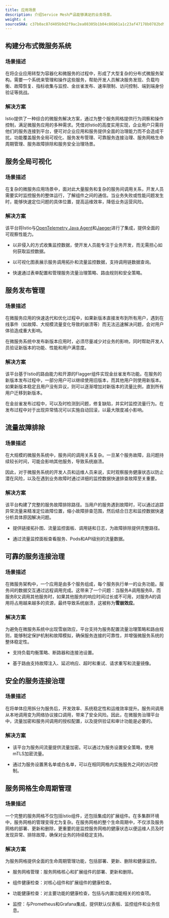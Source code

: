```yaml
---
title: 应用场景
description: 介绍Service Mesh产品能够满足的业务场景。
weight: 4
sourceSHA: c37b0ac87d405b9d2f9ac2ea08305b1b04c86b61a1c23af47178b0782bd9b1db
---
```


## 构建分布式微服务系统

### 场景描述

在将企业应用转型为容器化和微服务的过程中，形成了大型复杂的分布式微服务架构。需要一个系统来管理和操作这些服务，帮助开发人员解决服务发现、负载均衡、故障恢复、指标收集与监控、金丝雀发布、速率限制、访问控制、端到端身份验证等挑战。

### 解决方案

Istio提供了一种综合的微服务解决方案，通过为整个服务网格提供行为洞察和操作控制，满足微服务应用的多种需求。凭借对Istio的高度实用实现，企业用户只需将他们的服务连接到平台，便可对企业应用和服务提供全面的治理能力而不会造成干扰。功能覆盖服务全局可视化、服务发布管理、可靠服务连接治理、服务网格生命周期管理、服务故障排除和服务安全治理场景。

## 服务全局可视化

### 场景描述

在复杂的微服务应用场景中，面对此大量服务和复杂的服务间调用关系，开发人员需要实时监控服务的整体运行，了解组件之间的通信。当业务失败或性能问题发生时，能够快速定位问题的具体位置，提高运维效率，降低业务运营风险。

### 解决方案

该平台将Istio与[OpenTelemetry Java Agent](https://github.com/open-telemetry/opentelemetry-java-instrumentation)和[Jaeger](https://www.jaegertracing.io/docs/1.42/)进行了集成，提供全面的可观察性能力。

- 以非侵入的方式收集监控数据，使开发人员能专注于业务开发，而无需担心如何获取监控数据。

- 以可视化图表展示服务调用拓扑和流量监控数据，支持调用链数据查询。

- 快速通过表单配置和管理服务流量治理策略、路由规则和安全策略。

## 服务发布管理

### 场景描述

在微服务应用的快速迭代和优化过程中，如果新版本直接发布到所有用户，遇到在线事件（如故障、大规模流量变化导致的崩溃等）而无法迅速解决问题，会对用户体验造成重大影响。

在微服务系统中发布新版本应用时，必须尽量减少对业务的影响，同时帮助开发人员验证新版本的功能、性能和用户满意度。

### 解决方案

该平台基于Istio的路由能力和开源的Flagger组件实现金丝雀发布功能。在服务的新版本发布过程中，一部分用户可以继续使用旧版本，而其他用户则使用新版本。如果新版本稳定且用户没有异议，则可以逐渐增加对新版本的流量比例，直到所有用户迁移到新版本。

在金丝雀发布过程中，可以及时检测到问题，修复缺陷，并实时监控流量行为。在发布过程中对于出现异常情况可以实施自动回滚，以最大限度减小影响。

## 流量故障排除

### 场景描述

在大规模的微服务系统中，服务间的调用关系复杂。一旦某个服务故障，且问题持续较长时间，可能会影响其他服务，导致系统崩溃。

因此，对于微服务系统的开发人员和运维人员来说，实时观察服务健康状态以防止潜在风险，以及在遇到业务故障时通过详细的监控数据快速排查故障至关重要。

### 解决方案

该平台构建了完整的服务故障排除路径。当用户的服务遇到故障时，可以通过追踪异常流量来精准定位故障位置，缩小故障排查范围，然后结合日志和监控数据快速分析具体原因解决问题。

- 提供链接拓扑图、流量监控面板、调用链和日志，为故障排除提供完整路径。

- 通过流量监控面板查看服务、Pods和API级别的流量数据。

## 可靠的服务连接治理

### 场景描述

在微服务架构中，一个应用是由多个服务组成，每个服务执行单一的业务功能。服务间的数据交互通过远程调用完成。这带来了一个问题：当服务A调用服务B，而服务B又调用其他服务时，如果其他服务的响应时间过长或不可用，对服务A的调用将占用越来越多的资源，最终导致系统崩溃，这被称为**雪崩效应**。

### 解决方案

为避免在微服务系统中出现雪崩效应，平台支持为服务配置流量治理策略和路由规则，能够制定保护机制和故障模拟，确保服务连接的可靠性，并增强微服务系统的整体稳定性。

- 支持负载均衡策略、断路器和连接池设置。

- 基于路由支持故障注入、延迟响应、超时和重试、请求重写和流量镜像。

## 安全的服务连接治理

### 场景描述

在将单体应用拆分为服务后，开发效率、系统稳定性和运维效率提升。服务间调用从本地调用变为网络协议接口调用，带来了安全风险。因此，在微服务治理平台中，流量加密和服务间调用的授权配置，以及提供验证和审计功能是必要的。

### 解决方案

- 该平台为服务间流量提供流量加密。可以通过为服务设置安全策略，使用mTLS加密流量。

- 通过为服务设置黑名单或白名单，可以在相同网格内实施服务之间的访问控制。

## 服务网格生命周期管理

### 场景描述

一个完整的服务网格不仅包括Istio组件，还包括集成的扩展组件。在多集群环境中，服务网格的管理变得尤为复杂。在服务网格的整个生命周期中，不仅涉及服务网格的部署、更新和删除，更重要的是监控服务网格的健康状态以便运维人员及时发现异常、排除故障，确保对业务的持续稳定支持。

### 解决方案

为服务网格提供全面的生命周期管理功能，包括部署、更新、删除和健康监控。

- 服务网格管理：服务网格核心和扩展组件的部署、更新和删除。

- 组件健康检查：对核心组件和扩展组件的健康检查。

- 功能健康检查：对主要功能的健康检查，包括与内置功能相关的检查项。

- 监控：与Prometheus和Grafana集成，提供默认仪表板、监控组件和业务信息。
